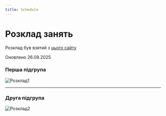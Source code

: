 ```yaml
---
title: Schedule
---
```



# Розклад занять

<Callout type="info">Розклад був взятий з [цього сайту](http://193.189.127.179:5010/time-table/group?type=0)</Callout>

<Callout type="warning">Оновлено 26.09.2025</Callout>

### Перша підгрупа

![Розклад1](/img/schedule1.jpg)

---

### Друга підгрупа

![Розклад2](/img/schedule2.jpg)

